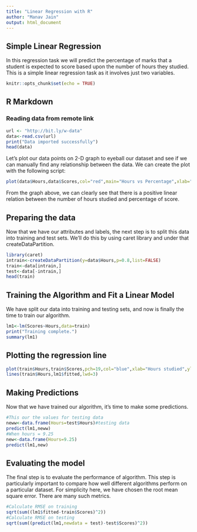 ```yaml
---
title: "Linear Regression with R"
author: "Manav Jain"
output: html_document
---
```


## Simple Linear Regression

In this regression task we will predict the percentage of marks that a student is expected to score based upon the number of hours they studied. This is a simple linear regression task as it involves just two variables.

```r
knitr::opts_chunk$set(echo = TRUE)
```

## R Markdown

### Reading data from remote link

```r
url <- "http://bit.ly/w-data"
data<-read.csv(url)
print("Data imported successfully")
head(data)
```

Let's plot our data points on 2-D graph to eyeball our dataset and see if we can manually find any relationship between the data. We can create the plot with the following script:


```r
plot(data$Hours,data$Scores,col="red",main="Hours vs Percentage",xlab="Hours studied",ylab="Percentage Scores")
```

From the graph above, we can clearly see that there is a positive linear relation between the number of hours studied and percentage of score.

## Preparing the data

Now that we have our attributes and labels, the next step is to split this data into training and test sets.
We'll do this by using caret library and under that createDataPartition.

```r
library(caret)
intrain<-createDataPartition(y=data$Hours,p=0.8,list=FALSE)
train<-data[intrain,]
test<-data[-intrain,]
head(train)
```

## Training the Algorithm and Fit a Linear Model
We have split our data into training and testing sets, and now is finally the time to train our algorithm.

```r
lm1<-lm(Scores~Hours,data=train)
print("Training complete.")
summary(lm1)
```

## Plotting the regression line

```r
plot(train$Hours,train$Scores,pch=19,col="blue",xlab="Hours studied",ylab="Percentage Scores")
lines(train$Hours,lm1$fitted,lwd=3)
```

## Making Predictions
Now that we have trained our algorithm, it's time to make some predictions.

```r
#This our the values for testing data
neww<-data.frame(Hours=test$Hours)#testing data
predict(lm1,neww)
#When hours = 9.25
new<-data.frame(Hours=9.25)
predict(lm1,new)
```

## Evaluating the model
The final step is to evaluate the performance of algorithm. This step is particularly important to compare how well different algorithms perform on a particular dataset. For simplicity here, we have chosen the root mean square error. There are many such metrics.

```r
#Calculate RMSE on training
sqrt(sum((lm1$fitted-train$Scores)^2))
#Calculate RMSE on testing
sqrt(sum((predict(lm1,newdata = test)-test$Scores)^2))
```



